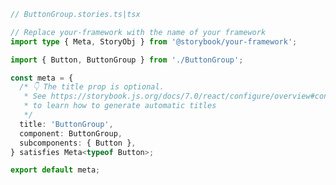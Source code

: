```ts
// ButtonGroup.stories.ts|tsx

// Replace your-framework with the name of your framework
import type { Meta, StoryObj } from '@storybook/your-framework';

import { Button, ButtonGroup } from './ButtonGroup';

const meta = {
  /* 👇 The title prop is optional.
   * See https://storybook.js.org/docs/7.0/react/configure/overview#configure-story-loading
   * to learn how to generate automatic titles
   */
  title: 'ButtonGroup',
  component: ButtonGroup,
  subcomponents: { Button },
} satisfies Meta<typeof Button>;

export default meta;
```
